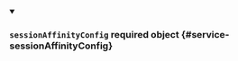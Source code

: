 
<details className="config-field" data-expandable="false" open>
<summary>

### `sessionAffinityConfig` <span className="config-field-required" data-required="false">required</span> <span className="config-field-type">object</span> <span className="config-field-default"></span> <span className="config-field-enum"></span> {#service-sessionAffinityConfig}



</summary>



</details>
